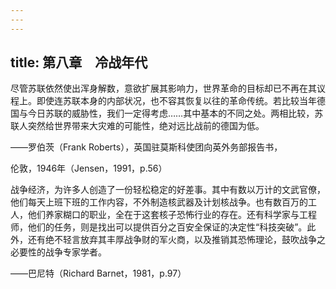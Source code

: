 ```yaml
---
---
---
```

title: 第八章　冷战年代
---




尽管苏联依然使出浑身解数，意欲扩展其影响力，世界革命的目标却已不再在其议程上。即使连苏联本身的内部状况，也不容其恢复以往的革命传统。若比较当年德国与今日苏联的威胁性，我们一定得考虑……其中基本的不同之处。两相比较，苏联人突然给世界带来大灾难的可能性，绝对远比战前的德国为低。

——罗伯茨（Frank Roberts），英国驻莫斯科使团向英外务部报告书，

伦敦，1946年（Jensen，1991，p.56）

战争经济，为许多人创造了一份轻松稳定的好差事。其中有数以万计的文武官僚，他们每天上班下班的工作内容，不外制造核武器及计划核战争。也有数百万的工人，他们养家糊口的职业，全在于这套核子恐怖行业的存在。还有科学家与工程师，他们的任务，则是找出可以提供百分之百安全保证的决定性“科技突破”。此外，还有绝不轻言放弃其丰厚战争财的军火商，以及推销其恐怖理论，鼓吹战争之必要性的战争专家学者。

——巴尼特（Richard Barnet，1981，p.97）